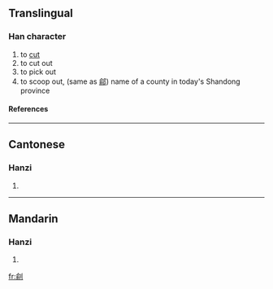 ==Translingual==
===Han character===
{{Han char|rad=刀|as=09|sn=11|four=|canj=人弓中弓 (ONLN)}}
# to [[cut]]
# to cut out
# to pick out
# to scoop out, (same as [[鄃]]) name of a county in today's Shandong province
====References====
{{Han ref|kx=0142.050|hdz=10349.020|uh=34F1|ud=13553}}

----
==Cantonese==
===Hanzi===
{{yue-hanzi|jyut=|y=syu1}}
# {{defn|Cantonese}}

----
==Mandarin==
===Hanzi===
{{cmn-hanzi|pin=[[tóu]] (tou2)|wg=t'ou<sup>2</sup>}}
# {{defn|Mandarin}}

[[fr:㓱]]